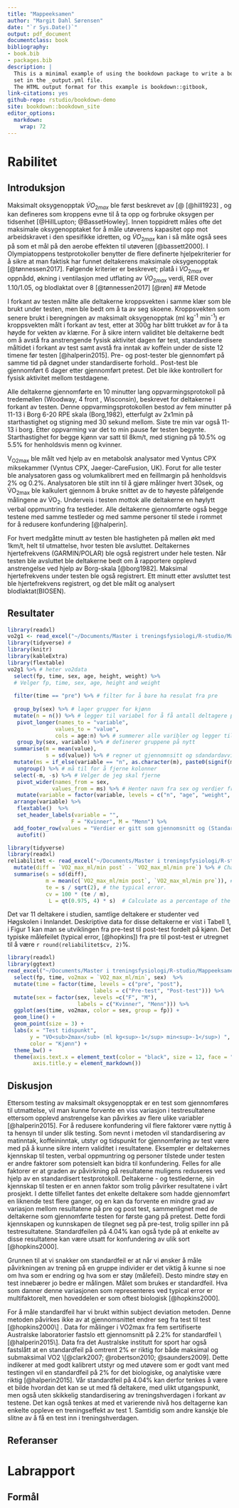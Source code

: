 ```yaml
---
title: "Mappeeksamen"
author: "Margit Dahl Sørensen"
date: "`r Sys.Date()`"
output: pdf_document
documentclass: book
bibliography:
- book.bib
- packages.bib
description: |
  This is a minimal example of using the bookdown package to write a book.
  set in the _output.yml file.
  The HTML output format for this example is bookdown::gitbook,
link-citations: yes
github-repo: rstudio/bookdown-demo
site: bookdown::bookdown_site
editor_options: 
  markdown: 
    wrap: 72
---
```


# Rabilitet

## Introduksjon

Maksimalt oksygenopptak $\dot VO_{2max}$ ble først beskrevet av
[@ [@hill1923] , og kan defineres som kroppens evne til å ta opp og
forbruke oksygen per tidsenhet [@HillLupton; @BassetHowley]. Innen
toppidrett måles ofte det maksimale oksygenopptaket for å måle utøverens
kapasitet opp mot arbeidskravet i den spesifikke idretten, og
$\dot VO_{2max}$ kan i så måte også sees på som et mål på den aerobe
effekten til utøveren [@bassett2000]. I Olympiatoppens testprotokoller
benytter de flere definerte hjelpekriterier for å sikre at man faktisk
har funnet deltakerens maksimale oksygenopptak [@tønnessen2017].
Følgende kriterier er beskrevet; platå i $\dot VO_{2max}$ er oppnådd,
økning i ventilasjon med utflating av $\dot VO_{2max}$ verdi, RER over
1.10/1.05<!-- Vilken gäller? -->, og blodlaktat over 8 [@tønnessen2017]
[@røn]
## Metode

I forkant av testen målte alle deltakerne kroppsvekten i samme klær som
ble brukt under testen, men ble bedt om å ta av seg skoene. Kroppsvekten
som senere brukt i beregningen av maksimalt oksygenopptak (ml kg^-1^
min^-1^) er kroppsvekten målt i forkant av test, etter at 300g har blitt
trukket av for å ta høyde for vekten av klærne. For å sikre intern
validitet ble deltakerne bedt om å avstå fra anstrengende fysisk
aktivitet dagen før test, standardisere måltidet i forkant av test samt
avstå fra inntak av koffein under de siste 12 timene før testen
[@halperin2015]. Pre- og post-tester ble gjennomført på samme tid på
døgnet under standardiserte forhold.. Post-test ble gjennomført 6 dager
etter gjennomført
pretest.<!-- Är det möjligt att förklara närmare vad som menas med pre- post? Man får intrycket av pre (före) något, men här ska det bara vara liknande förhållanden. Kanske undvika pre post och förklara i inledninga av metoden att två repeterade tester genomfördes, sedan kalla dessa test 1 och 2? -->
Det ble ikke kontrollert for fysisk aktivitet mellom testdagene.

Alle deltakerne gjennomførte en 10 minutter lang oppvarmingsprotokoll på
tredemøllen (Woodway, 4 front , Wisconsin), beskrevet for deltakerne i
forkant av testen. Denne oppvarmingsprotokollen bestod av fem minutter
på 11-13 i Borg 6-20 RPE skala (Borg,1982<!--Lägg till referens -->),
etterfulgt av 2x1min på starthastighet og stigning med 30 sekund
mellom<!-- Lite förvirrande, var det en stigning var 30e sekund? -->.
Siste tre min var også 11-13 i
borg<!-- Anpassades då hastighet eller stigning? -->. Etter oppvarming
var det to min pause før testen begynte. Starthastighet for begge
kjønn<!-- Beskriv tabellen med försökspersonsdata i text--> var satt til
8km/t, med stigning på 10.5% og 5.5% for henholdsvis menn og kvinner.

̇V<sub>O2max</sub> ble målt ved hjelp av en metabolsk analysator med
Vyntus CPX miksekammer (Vyntus CPX, Jaeger-CareFusion, UK). Forut for
alle tester ble analysatoren gass og volumkalibrert med en feillmargin
på henholdsvis 2% og 0.2%<!-- Vad betyder det? -->. Analysatoren ble
stilt inn til å gjøre målinger hvert 30sek, og V̇O~2max~ ble kalkulert
gjennom å bruke snittet av de to høyeste påfølgende målingene av V̇O~2~.
Underveis i testen mottok alle deltakerne en høylytt verbal oppmuntring
fra testleder<!-- Vad äger Halperin om det? -->. Alle deltakerne
gjennomførte også begge testene med samme testleder og med samme
personer til stede i rommet for å redusere konfundering [@halperin].

For hvert medgåtte minutt av testen ble hastigheten på møllen økt med
1km/t, helt til utmattelse, hvor testen ble avsluttet. Deltakernes
hjertefrekvens (GARMIN/POLAR) ble også registrert under hele testen. Når
testen ble avsluttet ble deltakerne bedt om å rapportere opplevd
anstrengelse ved hjelp av Borg-skala [@borg1982]. Maksimal
hjertefrekvens under testen ble også registrert. Ett minutt etter
avsluttet test ble hjertefrekvens registrert, og det ble målt og
analysert blodlaktat(BIOSEN).

## Resultater

```r
library(readxl)
vo2g1 <- read_excel("~/Documents/Master i treningsfysiologi/R-studio/Mappeeksamen/Arbeidskrav 1/Data/vo2g1.xlsx")
library(tidyverse) # 
library(knitr)
library(kableExtra)
library(flextable)
vo2g1 %>% # heter vo2data
  select(fp, time, sex, age, height, weight) %>% 
  # Velger fp, time, sex, age, height and weight
  
  filter(time == "pre") %>% # filter for å bare ha resulat fra pre
  
  group_by(sex) %>% # lager grupper for kjønn
  mutate(n = n()) %>% # legger til variabel for å få antall deltagere per kjønn
   pivot_longer(names_to = "variable", 
               values_to = "value", 
               cols = age:n) %>% # summerer alle varibler og legger til "varible" og "Value" som kolonne og variablene som rader
   group_by(sex, variable) %>% # definerer gruppene på nytt 
  summarise(m = mean(value), 
            s = sd(value)) %>% # regner ut gjennomnsitt og sdandardavvik og legger til som kolonne
  mutate(ms = if_else(variable == "n", as.character(m), paste0(signif(m, 3),  " (", signif(s, 3), ")"))) %>% # formaterer det på gunstig måte og bruker signif til å runde av desiamler.
   ungroup() %>% # må til for å fjerne kolonner
  select(-m, -s) %>% # Velger de jeg skal fjerne
   pivot_wider(names_from = sex, 
              values_from = ms) %>% # Henter navn fra sex og verdier fra values og danner en bredere tabell
   mutate(variable = factor(variable, levels = c("n", "age", "weight", "height"), labels = c("N", "Alder (år)", "Vekt (kg)", "Høyde (cm)"))) %>% # Endrer navn på variabler 
  arrange(variable) %>% 
   flextable()  %>%
   set_header_labels(variable = "",
                    F = "Kvinner", M = "Menn") %>%
  add_footer_row(values = "Verdier er gitt som gjennomsnitt og (Standardavvik)", colwidths = 3) %>%
   autofit()
```

```r
library(tidyverse)
library(readxl)
reliabilitet <- read_excel("~/Documents/Master i treningsfysiologi/R-studio/Mappeeksamen/Arbeidskrav 1/Data/realabilitet_uttrekning.xlsx") %>%
  mutate(diff = `VO2_max_ml/min post` - `VO2_max_ml/min pre`) %>% # Change/difference score
  summarise(s = sd(diff),
            m = mean(c(`VO2_max_ml/min post`, `VO2_max_ml/min pre`)), # mean
            te = s / sqrt(2), # the typical error. 
            cv = 100 * (te / m),
             L = qt(0.975, 4) * s)  # Calculate as a percentage of the mean
```

<!-- Flytta detta tidigare i rapporten, detta är metod. -->

Det var 11 deltakere i studien, samtlige deltakere er studenter ved
Høgskolen i Innlandet. Deskriptive data for disse deltakerne er vist i
Tabell 1, i Figur 1 kan man se utviklingen fra pre-test til post-test
fordelt på kjønn. Det typiske målefeilet (typical error, [@hopkins]) fra
pre til post-test er utregnet til å være `r round(reliabilitet$cv, 2)`%.

<!-- All kod i figuren under kan settes i en pipe, lägg till figurtext till figuren med fig.cap i code chunken -->

```r
library(readxl)
library(ggtext)
read_excel("~/Documents/Master i treningsfysiologi/R-studio/Mappeeksamen/Arbeidskrav 1/Data/vo2g1.xlsx") %>%
  select(fp, time, vo2max = `VO2_max_ml/min`, sex)  %>%
  mutate(time = factor(time, levels = c("pre", "post"), 
                           labels = c("Pre-test", "Post-test"))) %>%
  mutate(sex = factor(sex, levels =c("F", "M"),
                      labels = c("Kvinner", "Menn"))) %>%
  ggplot(aes(time, vo2max, color = sex, group = fp)) + 
  geom_line() +
  geom_point(size = 3) +
  labs(x = "Test tidspunkt",
       y = "VO<sub>2max</sub> (ml kg<sup>-1</sup> min<sup>-1</sup>) ", 
       color = "Kjønn") +
  theme_bw() +
  theme(axis.text.x = element_text(color = "black", size = 12, face = "bold"), 
        axis.title.y = element_markdown())
```

## Diskusjon

<!-- Starta diskussion med de viktigaste resultaten, vilka var 4% TE -->

Ettersom testing av maksimalt oksygenopptak er en test som gjennomføres
til utmattelse, vil man kunne forvente en viss variasjon i
testresultatene ettersom opplevd anstrengelse kan påvirkes av flere
ulike variabler [@halperin2015]. For å redusere
konfundering<!-- osäker på om detta blir rätt på norsk, konfundering = tvil, det är en faktor eller variable som kan vara konfunderande, kan det stämma? Vi önksar dessutom undvika effekten av dessa konfunderande faktorer. Här krävs alltså lite tydligare språkbruk -->
vil flere faktorer være nyttig å ta hensyn til under slik testing. Som
nevnt i metoden vil standardisering av matinntak, koffeininntak, utstyr
og tidspunkt for gjennomføring av test være med på å kunne sikre intern
validitet i resultatene. Eksempler er deltakernes kjennskap til testen,
verbal oppmuntring og personer tilstede under testen er andre faktorer
som potensielt kan bidra til konfundering. Felles for alle faktorer er
at graden av påvirkning på resultatene muligens reduseres ved hjelp av
en standardisert testprotokoll. Deltakerne - og testlederne, sin
kjennskap til testen er en annen faktor som trolig påvirker resultatene
i vårt prosjekt. I dette tilfellet fantes det enkelte deltakere som
hadde gjennomført en liknende test flere ganger, og en kan da forvente
en mindre grad av variasjon mellom resultatene på pre og post test,
sammenlignet med de deltakerne som gjennomførte testen for første gang
på pretest. Dette fordi kjennskapen og kunnskapen de tilegnet seg på
pre-test, trolig spiller inn på testresultatene.
Standardfeilen<!-- hitta ett bättre ord eftersom standardfeil är standard error i statistiken -->
på 4.04% kan også tyde på at enkelte av disse resultatene kan være
utsatt for konfundering av ulik sort [@hopkins2000].

Grunnen til at vi snakker om standardfeil er at når vi ønsker å måle
påvirkningen av trening på en gruppe individer er det viktig å kunne si
noe om hva som er endring og hva som er støy (målefeil). Desto mindre
støy en test innebærer jo bedre er målingen. Målet som brukes er
standardfeil. Hva som danner denne variasjonen som representeres ved
typical error er multifaktorelt, men hoveddelen er som oftest biologisk
[@hopkins2000].

For å måle standardfeil har vi brukt within subject deviation metoden.
Denne metoden påvirkes ikke av at gjennomsnittet endrer seg fra test til
test [@hopkins2000\] . Data for målinger i VO2max fra fem sertifiserte
Australske laboratorier fastslo ett gjennomsnitt på 2.2% for
standardfeil \[@halperin2015\]. Data fra det Australske institutt for
sport har også fastslått at en standardfeil på omtrent 2% er riktig for
både maksimal og submaksimal VO2 \[@clark2007; @robertson2010;
@saunders2009]. Dette indikerer at med godt kalibrert utstyr og med
utøvere som er godt vant med testingen vil en standardfeil på 2% for det
biologiske, og analytiske være riktig [@halperin2015]. Vår standardfeil
på 4.04% kan derfor tenkes å være et bilde hvordan det kan se ut med få
deltakere, med ulikt utgangspunkt, men også uten skikkelig
standardisering av treningshverdagen i forkant av testene. Det kan også
tenkes at med et varierende nivå hos deltagerne kan enkelte oppleve en
treningseffekt av test 1. Samtidig som andre kanskje ble slitne av å få
en test inn i treningshverdagen.

## Referanser

<!--chapter:end:index.rmd-->

# Labrapport 

## Formål 

<!--chapter:end:01-new.rmd-->

